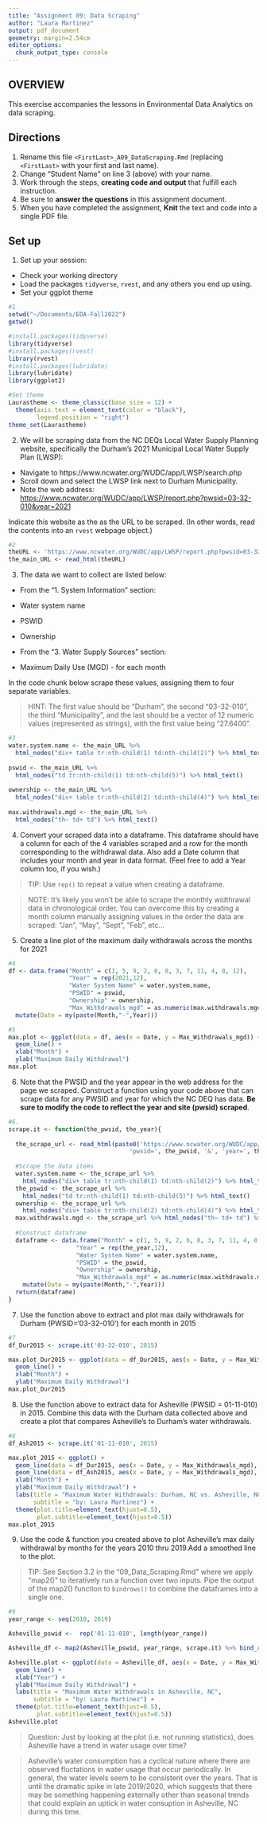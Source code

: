 ```yaml
---
title: "Assignment 09: Data Scraping"
author: "Laura Martinez"
output: pdf_document
geometry: margin=2.54cm
editor_options: 
  chunk_output_type: console
---
```


## OVERVIEW

This exercise accompanies the lessons in Environmental Data Analytics on data scraping. 

## Directions
1. Rename this file `<FirstLast>_A09_DataScraping.Rmd` (replacing `<FirstLast>` with your first and last name).
2. Change "Student Name" on line 3 (above) with your name.
3. Work through the steps, **creating code and output** that fulfill each instruction.
4. Be sure to **answer the questions** in this assignment document.
5. When you have completed the assignment, **Knit** the text and code into a single PDF file.


## Set up 
1. Set up your session:

* Check your working directory
* Load the packages `tidyverse`, `rvest`, and any others you end up using.
* Set your ggplot theme

```r
#1
setwd("~/Documents/EDA-Fall2022")
getwd()

#install.packages(tidyverse)
library(tidyverse)
#install.packages(rvest)
library(rvest)
#install.packages(lubridate)
library(lubridate)
library(ggplot2)

#Set theme
Laurastheme <- theme_classic(base_size = 12) +
  theme(axis.text = element_text(color = "black"), 
        legend.position = "right")
theme_set(Laurastheme)

```

2. We will be scraping data from the NC DEQs Local Water Supply Planning website, specifically the Durham's 2021 Municipal Local Water Supply Plan (LWSP): 
 * Navigate to https://www.ncwater.org/WUDC/app/LWSP/search.php
 * Scroll down and select the LWSP link next to Durham Municipality. 
 * Note the web address: <https://www.ncwater.org/WUDC/app/LWSP/report.php?pwsid=03-32-010&year=2021>
 
Indicate this website as the as the URL to be scraped. (In other words, read the contents into an `rvest` webpage object.)

```r
#2
theURL <- 'https://www.ncwater.org/WUDC/app/LWSP/report.php?pwsid=03-32-010&year=2021'
the_main_URL <- read_html(theURL)
```

3. The data we want to collect are listed below:

* From the "1. System Information" section:
 * Water system name
 * PSWID
 * Ownership
 
* From the "3. Water Supply Sources" section:
 * Maximum Daily Use (MGD) - for each month

In the code chunk below scrape these values, assigning them to four separate variables.

>HINT: The first value should be "Durham", the second "03-32-010", the third "Municipality", and the last should be a vector of 12 numeric values (represented as strings), with the first value being "27.6400".

```r
#3
water.system.name <- the_main_URL %>% 
  html_nodes("div+ table tr:nth-child(1) td:nth-child(2)") %>% html_text()
  
pswid <- the_main_URL %>% 
  html_nodes("td tr:nth-child(1) td:nth-child(5)") %>% html_text()
  
ownership <- the_main_URL %>% 
  html_nodes("div+ table tr:nth-child(2) td:nth-child(4)") %>% html_text()
  
max.withdrawals.mgd <- the_main_URL %>% 
  html_nodes("th~ td+ td") %>% html_text()

```


4. Convert your scraped data into a dataframe. This dataframe should have a column for each of the 4 variables scraped and a row for the month corresponding to the withdrawal data. Also add a Date column that includes your month and year in data format. (Feel free to add a Year column too, if you wish.)

>TIP: Use `rep()` to repeat a value when creating a dataframe.

>NOTE: It's likely you won't be able to scrape the monthly widthrawal data in chronological order. You can overcome this by creating a month column manually assigning values in the order the data are scraped: "Jan", "May", "Sept", "Feb", etc...

5. Create a line plot of the maximum daily withdrawals across the months for 2021

```r
#4
df <- data.frame("Month" = c(1, 5, 9, 2, 6, 8, 3, 7, 11, 4, 8, 12),
                 "Year" = rep(2021,12),
                 "Water System Name" = water.system.name,
                 "PSWID" = pswid, 
                 "Ownership" = ownership, 
                 "Max_Withdrawals_mgd" = as.numeric(max.withdrawals.mgd)) %>%
  mutate(Date = my(paste(Month,"-",Year)))

#5
max.plot <- ggplot(data = df, aes(x = Date, y = Max_Withdrawals_mgd)) +
  geom_line() +
  xlab("Month") +
  ylab("Maximum Daily Withdrawal")
max.plot

```

6. Note that the PWSID and the year appear in the web address for the page we scraped. Construct a function using your code above that can scrape data for any PWSID and year for which the NC DEQ has data. **Be sure to modify the code to reflect the year and site (pwsid) scraped**.

```r
#6.
scrape.it <- function(the_pwsid, the_year){
  
  the_scrape_url <- read_html(paste0('https://www.ncwater.org/WUDC/app/LWSP/report.php?', 
                                  'pwsid=', the_pwsid, '&', 'year=', the_year))
  
  #Scrape the data items
  water.system.name <- the_scrape_url %>% 
    html_nodes("div+ table tr:nth-child(1) td:nth-child(2)") %>% html_text()
  the_pswid <- the_scrape_url %>% 
    html_nodes("td tr:nth-child(1) td:nth-child(5)") %>% html_text()
  ownership <- the_scrape_url %>% 
    html_nodes("div+ table tr:nth-child(2) td:nth-child(4)") %>% html_text()
  max.withdrawals.mgd <- the_scrape_url %>% html_nodes("th~ td+ td") %>% html_text()
  
  #Construct dataframe
  dataframe <- data.frame("Month" = c(1, 5, 9, 2, 6, 8, 3, 7, 11, 4, 8, 12),
                   "Year" = rep(the_year,12),
                   "Water System Name" = water.system.name,
                   "PSWID" = the_pswid, 
                   "Ownership" = ownership, 
                   "Max_Withdrawals_mgd" = as.numeric(max.withdrawals.mgd)) %>%
    mutate(Date = my(paste(Month,"-",Year)))
  return(dataframe)
}
```

7. Use the function above to extract and plot max daily withdrawals for Durham (PWSID='03-32-010') for each month in 2015

```r
#7
df_Dur2015 <- scrape.it('03-32-010', 2015)

max.plot_Dur2015 <- ggplot(data = df_Dur2015, aes(x = Date, y = Max_Withdrawals_mgd)) +
  geom_line() +
  xlab("Month") +
  ylab("Maximum Daily Withdrawal")
max.plot_Dur2015

```

8. Use the function above to extract data for Asheville (PWSID = 01-11-010) in 2015. Combine this data with the Durham data collected above and create a plot that compares Asheville's to Durham's water withdrawals.

```r
#8
df_Ash2015 <- scrape.it('01-11-010', 2015)

max.plot_2015 <- ggplot() +
  geom_line(data = df_Dur2015, aes(x = Date, y = Max_Withdrawals_mgd), color = "blue" ) +
  geom_line(data = df_Ash2015, aes(x = Date, y = Max_Withdrawals_mgd), color = "red" ) +
  xlab("Month") +
  ylab("Maximum Daily Withdrawal") +
  labs(title = "Maximum Water Withdrawals: Durham, NC vs. Asheville, NC",
       subtitle = "by: Laura Martinez") +
  theme(plot.title=element_text(hjust=0.5),
        plot.subtitle=element_text(hjust=0.5))
max.plot_2015

```


9. Use the code & function you created above to plot Asheville's max daily withdrawal by months for the years 2010 thru 2019.Add a smoothed line to the plot.

>TIP: See Section 3.2 in the "09_Data_Scraping.Rmd" where we apply "map2()" to iteratively run a function over two inputs. Pipe the output of the map2() function to `bindrows()` to combine the dataframes into a single one. 

```r
#9
year_range <- seq(2010, 2019)

Asheville_pswid <-  rep('01-11-010', length(year_range))

Asheville_df <- map2(Asheville_pswid, year_range, scrape.it) %>% bind_rows()

Asheville.plot <- ggplot(data = Asheville_df, aes(x = Date, y = Max_Withdrawals_mgd)) +
  geom_line() +
  xlab("Year") +
  ylab("Maximum Daily Withdrawal") +
  labs(title = "Maximum Water Withdrawals in Asheville, NC",
       subtitle = "by: Laura Martinez") +
  theme(plot.title=element_text(hjust=0.5),
        plot.subtitle=element_text(hjust=0.5))
Asheville.plot

```

>Question: Just by looking at the plot (i.e. not running statistics), does Asheville have a trend in water usage over time?

> Asheville's water consumption has a cyclical nature where there are observed fluctations in water usage that occur periodically. In general, the water levels seem to be consistent over the years. That is until the dramatic spike in late 2019/2020, which suggests that there may be something happening externally other than seasonal trends that could explain an uptick in water consuption in Asheville, NC during this time. 